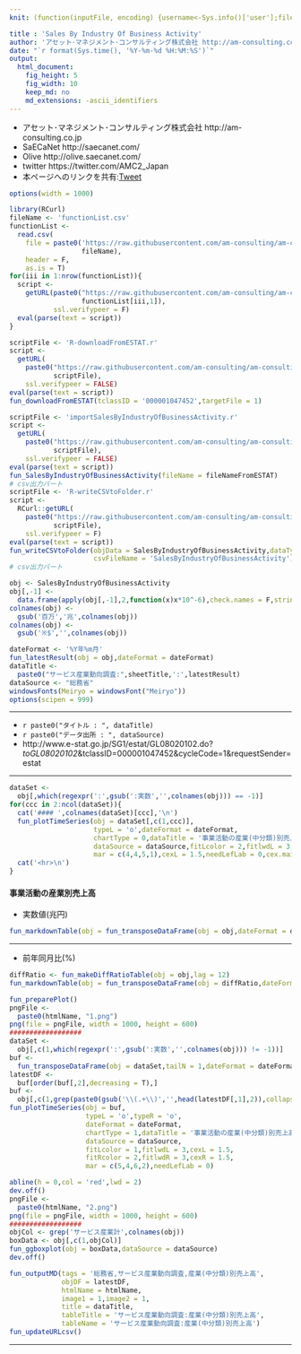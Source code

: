 ```yaml
---
knit: (function(inputFile, encoding) {username<-Sys.info()['user'];fileName<-'defaultPath.csv';pathToFile <-paste0('C:/Users/', username,'/Desktop/pathToCSV/');setwd(pathToFile);buf0<-read.csv(fileName,header = F,skip = 0,stringsAsFactor = F,check.names = F,fileEncoding = 'utf-8');timeStamp<-format(Sys.time(),'%Y%m%d%H%M%S');htmlName<-'SalesByIndustryOfBusinessActivity';rmarkdown::render(inputFile, encoding = encoding, output_file = paste0('C:/Users/',username,buf0[2,1],'charts/','am-consulting.co.jp-',htmlName,'.html')) })

title : 'Sales By Industry Of Business Activity'
author: 'アセット･マネジメント･コンサルティング株式会社 http://am-consulting.co.jp'
date: "`r format(Sys.time(), '%Y-%m-%d %H:%M:%S')`"
output: 
  html_document:
    fig_height: 5
    fig_width: 10
    keep_md: no
    md_extensions: -ascii_identifiers 
---
```

<link href="http://knowledgevault.saecanet.com/components/rmarkdown-html.css" rel="stylesheet">
<script src="http://knowledgevault.saecanet.com/components/JavascriptCode.js"></script>
<style>.main-container {max-width : 1000px;}</style>

- アセット･マネジメント･コンサルティング株式会社 http://am-consulting.co.jp
- SaECaNet http://saecanet.com/
- Olive http://olive.saecanet.com/
- twitter https://twitter.com/AMC2_Japan
- 本ページへのリンクを共有:<a href="https://twitter.com/share" class="twitter-share-button" data-via="AMC2_Japan" data-size="large">Tweet</a> <script>!function(d,s,id){var js,fjs=d.getElementsByTagName(s)[0],p=/^http:/.test(d.location)?'http':'https';if(!d.getElementById(id)){js=d.createElement(s);js.id=id;js.src=p+'://platform.twitter.com/widgets.js';fjs.parentNode.insertBefore(js,fjs);}}(document, 'script', 'twitter-wjs');</script>

```r
options(width = 1000)
```

```r
library(RCurl)
fileName <- 'functionList.csv'
functionList <-
  read.csv(
    file = paste0('https://raw.githubusercontent.com/am-consulting/am-consulting.github.io/master/csv/',
                  fileName),
    header = F,
    as.is = T)
for(iii in 1:nrow(functionList)){
  script <- 
    getURL(paste0("https://raw.githubusercontent.com/am-consulting/am-consulting.github.io/master/", 
                  functionList[iii,1]),
           ssl.verifypeer = F)
  eval(parse(text = script))
}
```

```r
scriptFile <- 'R-downloadFromESTAT.r'
script <-
  getURL(
    paste0("https://raw.githubusercontent.com/am-consulting/am-consulting.github.io/master/",
           scriptFile),
    ssl.verifypeer = FALSE)
eval(parse(text = script))
fun_downloadFromESTAT(tclassID = '000001047452',targetFile = 1)
```

```r
scriptFile <- 'importSalesByIndustryOfBusinessActivity.r'
script <-
  getURL(
    paste0("https://raw.githubusercontent.com/am-consulting/am-consulting.github.io/master/",
           scriptFile),
    ssl.verifypeer = FALSE)
eval(parse(text = script))
fun_SalesByIndustryOfBusinessActivity(fileName = fileNameFromESTAT)
# csv出力パート
scriptFile <- 'R-writeCSVtoFolder.r'
script <-
  RCurl::getURL(
    paste0("https://raw.githubusercontent.com/am-consulting/am-consulting.github.io/master/",
           scriptFile),
    ssl.verifypeer = F)
eval(parse(text = script))
fun_writeCSVtoFolder(objData = SalesByIndustryOfBusinessActivity,dataType = 1,
                     csvFileName = 'SalesByIndustryOfBusinessActivity')
# csv出力パート
```

```r
obj <- SalesByIndustryOfBusinessActivity
obj[,-1] <- 
  data.frame(apply(obj[,-1],2,function(x)x*10^-6),check.names = F,stringsAsFactors = F)
colnames(obj) <- 
  gsub('百万','兆',colnames(obj))
colnames(obj) <- 
  gsub('※$','',colnames(obj))
```

```r
dateFormat <- '%Y年%m月'
fun_latestResult(obj = obj,dateFormat = dateFormat)
dataTitle <- 
  paste0("サービス産業動向調査:",sheetTitle,':',latestResult)
dataSource <- "総務省"
windowsFonts(Meiryo = windowsFont("Meiryo"))
options(scipen = 999)
```

***

- `r paste0("タイトル : ", dataTitle)`
- `r paste0("データ出所 : ", dataSource)`
- http://www.e-stat.go.jp/SG1/estat/GL08020102.do?_toGL08020102_&tclassID=000001047452&cycleCode=1&requestSender=estat

***

```r
dataSet <- 
  obj[,which(regexpr(':',gsub(':実数','',colnames(obj))) == -1)]
for(ccc in 2:ncol(dataSet)){
  cat('#### ',colnames(dataSet)[ccc],'\n')
  fun_plotTimeSeries(obj = dataSet[,c(1,ccc)],
                     typeL = 'o',dateFormat = dateFormat,
                     chartType = 0,dataTitle = '事業活動の産業(中分類)別売上高',
                     dataSource = dataSource,fitLcolor = 2,fitlwdL = 3,
                     mar = c(4,4,5,1),cexL = 1.5,needLefLab = 0,cex.main = 0.9)
  cat('<hr>\n')
}
```

#### 事業活動の産業別売上高
- 実数値(兆円)

```r
fun_markdownTable(obj = fun_transposeDataFrame(obj = obj,dateFormat = dateFormat,tailN = 3))
```

***
- 前年同月比(%)

```r
diffRatio <- fun_makeDiffRatioTable(obj = obj,lag = 12)
fun_markdownTable(obj = fun_transposeDataFrame(obj = diffRatio,dateFormat = dateFormat,tailN = 3))
```

```r
fun_preparePlot()
pngFile <-
  paste0(htmlName, "1.png")
png(file = pngFile, width = 1000, height = 600)
##################
dataSet <- 
  obj[,c(1,which(regexpr(':',gsub(':実数','',colnames(obj))) != -1))]
buf <- 
  fun_transposeDataFrame(obj = dataSet,tailN = 1,dateFormat = dateFormat)
latestDF <-
  buf[order(buf[,2],decreasing = T),]
buf <-
  obj[,c(1,grep(paste0(gsub('\\(.+\\)','',head(latestDF[,1],2)),collapse = '|'),colnames(obj)))]
fun_plotTimeSeries(obj = buf,
                   typeL = 'o',typeR = 'o',
                   dateFormat = dateFormat,
                   chartType = 1,dataTitle = '事業活動の産業(中分類)別売上高',
                   dataSource = dataSource,
                   fitLcolor = 1,fitlwdL = 3,cexL = 1.5,
                   fitRcolor = 2,fitlwdR = 3,cexR = 1.5,
                   mar = c(5,4,6,2),needLefLab = 0)

abline(h = 0,col = 'red',lwd = 2)
dev.off()
pngFile <-
  paste0(htmlName, "2.png")
png(file = pngFile, width = 1000, height = 600)
##################
objCol <- grep('サービス産業計',colnames(obj))
boxData <- obj[,c(1,objCol)]
fun_ggboxplot(obj = boxData,dataSource = dataSource)
dev.off()
```

```r
fun_outputMD(tags = '総務省,サービス産業動向調査,産業(中分類)別売上高',
             objDF = latestDF,
             htmlName = htmlName,
             image1 = 1,image2 = 1,
             title = dataTitle,
             tableTitle = 'サービス産業動向調査:産業(中分類)別売上高',
             tableName = 'サービス産業動向調査:産業(中分類)別売上高')
fun_updateURLcsv()
```

***
<script>MakeNegative();</script>
<script>
  (function(i,s,o,g,r,a,m){i['GoogleAnalyticsObject']=r;i[r]=i[r]||function(){
  (i[r].q=i[r].q||[]).push(arguments)},i[r].l=1*new Date();a=s.createElement(o),
  m=s.getElementsByTagName(o)[0];a.async=1;a.src=g;m.parentNode.insertBefore(a,m)
  })(window,document,'script','https://www.google-analytics.com/analytics.js','ga');

  ga('create', 'UA-3077339-5', 'auto');
  ga('send', 'pageview');

</script>
